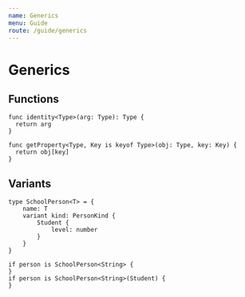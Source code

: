 ```yaml
---
name: Generics
menu: Guide
route: /guide/generics
---
```


# Generics

## Functions

```kaoscript
func identity<Type>(arg: Type): Type {
  return arg
}
```

```kaoscript
func getProperty<Type, Key is keyof Type>(obj: Type, key: Key) {
  return obj[key]
}
```

## Variants

```kaoscript
type SchoolPerson<T> = {
	name: T
    variant kind: PersonKind {
        Student {
            level: number
        }
    }
}

if person is SchoolPerson<String> {
}
if person is SchoolPerson<String>(Student) {
}
```
